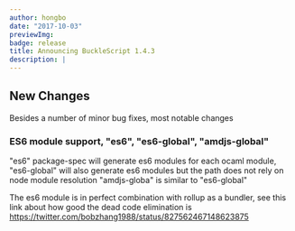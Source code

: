 ```yaml
---
author: hongbo
date: "2017-10-03"
previewImg:
badge: release
title: Announcing BuckleScript 1.4.3
description: |
---
```


## New Changes

Besides a number of minor bug fixes, most notable changes

### ES6 module support, "es6", "es6-global", "amdjs-global"

"es6" package-spec will generate es6 modules for each ocaml module,
"es6-global" will also generate es6 modules but the path does not rely on node
module resolution "amdjs-globa" is similar to "es6-global"

The es6 module is in perfect combination with rollup as a bundler, see this
link about how good the dead code elimination is
https://twitter.com/bobzhang1988/status/827562467148623875
